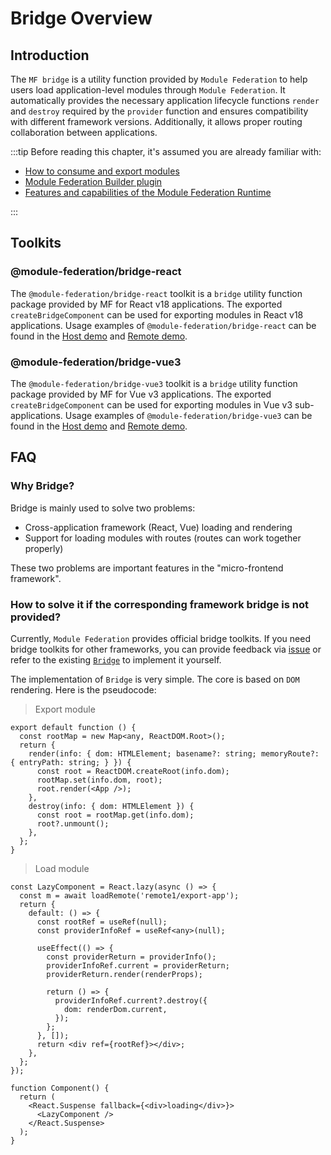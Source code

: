 # Bridge Overview

## Introduction

The `MF bridge` is a utility function provided by `Module Federation` to help users load application-level modules through `Module Federation`. It automatically provides the necessary application lifecycle functions `render` and `destroy` required by the `provider` function and ensures compatibility with different framework versions. Additionally, it allows proper routing collaboration between applications.

:::tip
Before reading this chapter, it's assumed you are already familiar with:

- [How to consume and export modules](../../guide/start/quick-start.mdx)
- [Module Federation Builder plugin](../../guide/basic/rspack.mdx)
- [Features and capabilities of the Module Federation Runtime](../../guide/basic/runtime.mdx)

:::

## Toolkits

### @module-federation/bridge-react

The `@module-federation/bridge-react` toolkit is a `bridge` utility function package provided by MF for React v18 applications. The exported `createBridgeComponent` can be used for exporting modules in React v18 applications. Usage examples of `@module-federation/bridge-react` can be found in the [Host demo](https://github.com/module-federation/core/tree/main/apps/router-demo/router-host-2000) and [Remote demo](https://github.com/module-federation/core/tree/main/apps/router-demo/router-remote2-2002).

### @module-federation/bridge-vue3

The `@module-federation/bridge-vue3` toolkit is a `bridge` utility function package provided by MF for Vue v3 applications. The exported `createBridgeComponent` can be used for exporting modules in Vue v3 sub-applications. Usage examples of `@module-federation/bridge-vue3` can be found in the [Host demo](https://github.com/module-federation/core/tree/main/apps/router-demo/router-host-2100) and [Remote demo](https://github.com/module-federation/core/tree/main/apps/router-demo/router-remote3-2003).


## FAQ

### Why Bridge?

Bridge is mainly used to solve two problems:

* Cross-application framework (React, Vue) loading and rendering
* Support for loading modules with routes (routes can work together properly)

These two problems are important features in the "micro-frontend framework".

### How to solve it if the corresponding framework bridge is not provided?

Currently, `Module Federation` provides official bridge toolkits. If you need bridge toolkits for other frameworks, you can provide feedback via [issue](https://github.com/module-federation/core/issues) or refer to the existing [`Bridge`](https://github.com/module-federation/core/blob/34ba220bcee3d032e4083aae37f802d1ed20d61b/packages/bridge/bridge-react) to implement it yourself.

The implementation of `Bridge` is very simple. The core is based on `DOM` rendering. Here is the pseudocode:

> Export module

```tsx
export default function () {
  const rootMap = new Map<any, ReactDOM.Root>();
  return {
    render(info: { dom: HTMLElement; basename?: string; memoryRoute?: { entryPath: string; } }) {
      const root = ReactDOM.createRoot(info.dom);
      rootMap.set(info.dom, root);
      root.render(<App />);
    },
    destroy(info: { dom: HTMLElement }) {
      const root = rootMap.get(info.dom);
      root?.unmount();
    },
  };
}
```

> Load module

```tsx
const LazyComponent = React.lazy(async () => {
  const m = await loadRemote('remote1/export-app');
  return {
    default: () => {
      const rootRef = useRef(null);
      const providerInfoRef = useRef<any>(null);

      useEffect(() => {
        const providerReturn = providerInfo();
        providerInfoRef.current = providerReturn;
        providerReturn.render(renderProps);

        return () => {
          providerInfoRef.current?.destroy({
            dom: renderDom.current,
          });
        };
      }, []);
      return <div ref={rootRef}></div>;
    },
  };
});

function Component() {
  return (
    <React.Suspense fallback={<div>loading</div>}>
      <LazyComponent />
    </React.Suspense>
  );
}
```
